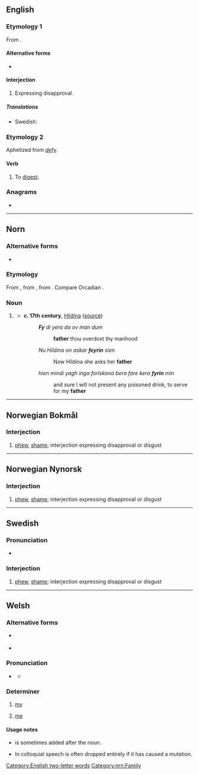 {{also|Fy|FY|-fy|fy.}}
==English==

===Etymology 1===
From {{etyl|la|en}} {{m|la|fi||pooh!}}.

====Alternative forms====
* {{l|en|fie}}

====Interjection====
{{en-interj}}

# {{lb|en|archaic}} Expressing disapproval.

=====Translations=====
{{trans-top|expression}}
* Swedish: {{t+|sv|fy}}
{{trans-mid}}
{{trans-bottom}}

===Etymology 2===
Aphetized from ''[[defy]]''.

====Verb====
{{en-verb}}

# {{lb|en|obsolete}} To [[digest]].

===Anagrams===
* {{anagrams|en|a=fy|YF|yf}}

[[Category:English two-letter words]]

----

==Norn==

===Alternative forms===
* {{qualifier|Orkney}} {{l|nrn|fa}}

===Etymology===
From {{inh|nrn|non|faðir|t=father}} , from {{inh|nrn|gem-pro|*fadēr}}, from {{inh|nrn|ine-pro|*ph₂tḗr}}. Compare Orcadian {{m|nrn|fa}}.

===Noun===
{{head|nrn|noun|definite singular|feyrin|or|fyrin}}

# {{lb|nrn|Shetland}} {{l|en|father}}
#* '''c. 17th century''', [[w:en:Hildina|Hildina]] ([http://nornlanguage.x10.mx/shet_txt_hild.htm source])
#*: '''''Fy''' di yera da ov man dum''
#*:: '''father''' thou overdost thy manhood
#*: ''Nu Hildina on askar '''feyrin''' sien''
#*:: Now Hildina she asks her '''father'''
#*: ''hien mindi yagh inga forlskona bera fare kera '''fyrin''' min''
#*:: and sure I will not present any poisoned drink, to serve for my '''father'''

[[Category:nrn:Family]]

----

==Norwegian Bokmål==

===Interjection===
{{head|nb|interjection}}

# [[phew]], [[shame]]; interjection expressing disapproval or disgust

----

==Norwegian Nynorsk==

===Interjection===
{{head|nn|interjection}}

# [[phew]], [[shame]]; interjection expressing disapproval or disgust

----

==Swedish==

===Pronunciation===
* {{IPA|sv|/fyː/}}

===Interjection===
{{head|sv|interjection}}

# [[phew]], [[shame]]; interjection expressing disapproval or disgust

----

==Welsh==

===Alternative forms===
* {{l|cy|'y|’y}} {{q|colloquial}}
* {{l|cy|'m|’m}} {{q|chiefly literary|used after some prepositions|does not trigger mutation}}

===Pronunciation===
* {{a|standard}} {{IPA|cy|/və/}}
** {{a|colloquial}} {{IPA|cy|/ən/|/n/|/ə/|/-/}}

===Determiner===
{{head|cy|determiner|cat2=possessive determiners|triggers [[nasal mutation]]}}

# [[my]]
#: {{uxi|cy|'''fy''' <u>ngh</u>ar newydd|'''my''' new car}}
# [[me]] {{qualifier|as the direct object of a verbal noun}}

====Usage notes====
* {{m|cy|i}} is sometimes added after the noun.
* In colloquial speech {{m|cy|fy}} is often dropped entirely if it has caused a mutation.
*: {{uxi|cy|Lle mae '''’'''<u>ngh</u>ar?|Where’s '''my''' car?}}